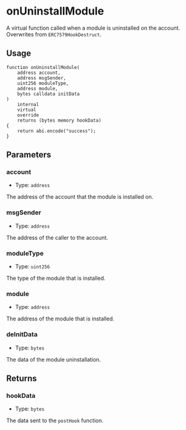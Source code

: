 # onUninstallModule

A virtual function called when a module is uninstalled on the account. Overwrites from `ERC7579HookDestruct`.

## Usage

```solidity copy
function onUninstallModule(
    address account,
    address msgSender,
    uint256 moduleType,
    address module,
    bytes calldata initData
)
    internal
    virtual
    override
    returns (bytes memory hookData)
{
    return abi.encode("success");
}
```

## Parameters

### account

- Type: `address`

The address of the account that the module is installed on.

### msgSender

- Type: `address`

The address of the caller to the account.

### moduleType

- Type: `uint256`

The type of the module that is installed.

### module

- Type: `address`

The address of the module that is installed.

### deInitData

- Type: `bytes`

The data of the module uninstallation.

## Returns

### hookData

- Type: `bytes`

The data sent to the `postHook` function.
